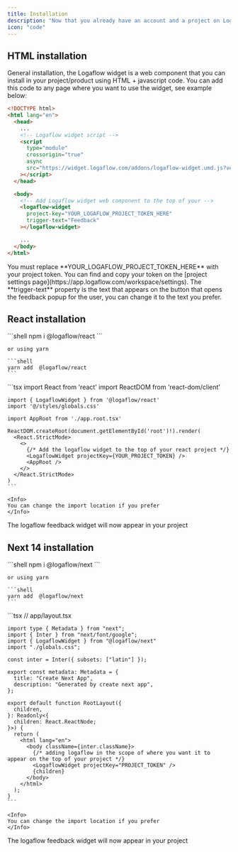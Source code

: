 ```yaml
---
title: Installation
description: "Now that you already have an account and a project on Logaflow, it's time to install the widget to start receiving feedback from your users."
icon: "code"
---
```


## HTML installation

General installation, the Logaflow widget is a web component that you can install in your project/product using HTML + javascript code. You can add this code to any page where you want to use the widget, see example below:

```html
<!DOCTYPE html>
<html lang="en">
  <head>
    ...
    <!-- Logaflow widget script -->
    <script
      type="module"
      crossorigin="true"
      async
      src="https://widget.logaflow.com/addons/logaflow-widget.umd.js?version=1.0.0"
    ></script>
  </head>

  <body>
    <!-- Add Logaflow widget web component to the top of your -->
    <logaflow-widget
      project-key="YOUR_LOGAFLOW_PROJECT_TOKEN_HERE"
      trigger-text="Feedback"
    ></logaflow-widget>

    ...
  </body>
</html>
```

<Note>
  You must replace **YOUR_LOGAFLOW_PROJECT_TOKEN_HERE** with your project token.
  You can find and copy your token on the [project settings
  page](https://app.logaflow.com/workspace/settings).
</Note>

<Tip>
  The **trigger-text** property is the text that appears on the button that
  opens the feedback popup for the user, you can change it to the text you
  prefer.
</Tip>

## React installation

<Steps>
  <Step title="Install Logaflow package">
    ```shell
    npm i @logaflow/react
    ```

    or using yarn

    ```shell
    yarn add  @logaflow/react
    ```
  </Step>
  <Step title="Import Logaflow's widget in your application">
    ```tsx
    import React from 'react'
    import ReactDOM from 'react-dom/client'

    import { LogaflowWidget } from '@logaflow/react'
    import '@/styles/globals.css'

    import AppRoot from './app.root.tsx'

    ReactDOM.createRoot(document.getElementById('root')!).render(
      <React.StrictMode>
        <>
          {/* Add the logaflow widget to the top of your react project */}
          <LogaflowWidget projectKey={YOUR_PROJECT_TOKEN} />
          <AppRoot />
        </>
      </React.StrictMode>
    )
    ```

    <Info>
    You can change the import location if you prefer
    </Info>
  </Step>
  <Step title="All ready!">
    The logaflow feedback widget will now appear in your project
  </Step>
</Steps>

## Next 14 installation

<Steps>
  <Step title="Install Logaflow package">
    ```shell
    npm i @logaflow/next
    ```

    or using yarn

    ```shell
    yarn add  @logaflow/next
    ```
  </Step>
  <Step title="Import Logaflow's widget in your application">
    ```tsx
    // app/layout.tsx

    import type { Metadata } from "next";
    import { Inter } from "next/font/google";
    import { LogaflowWidget } from "@logaflow/next"
    import "./globals.css";

    const inter = Inter({ subsets: ["latin"] });

    export const metadata: Metadata = {
      title: "Create Next App",
      description: "Generated by create next app",
    };

    export default function RootLayout({
      children,
    }: Readonly<{
      children: React.ReactNode;
    }>) {
      return (
        <html lang="en">
          <body className={inter.className}>
            {/* adding logaflow in the scope of where you want it to appear on the top of your project */}
            <LogaflowWidget projectKey="PROJECT_TOKEN" />
            {children}
          </body>
        </html>
      );
    }
    ```

    <Info>
    You can change the import location if you prefer
    </Info>
  </Step>
  <Step title="All ready!">
    The logaflow feedback widget will now appear in your project
  </Step>
</Steps>

